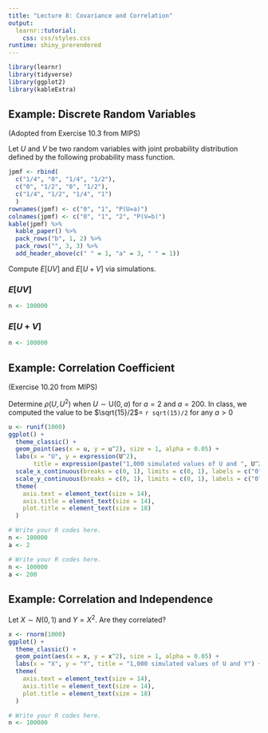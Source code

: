 ```yaml
---
title: "Lecture 8: Covariance and Correlation"
output: 
  learnr::tutorial:
    css: css/styles.css
runtime: shiny_prerendered
---
```



```r
library(learnr)
library(tidyverse)
library(ggplot2)
library(kableExtra)
```


## Example: Discrete Random Variables


(Adopted from Exercise 10.3 from MIPS)

Let $U$ and $V$ be two random variables with joint probability distribution defined by the following probability mass function.


```r
jpmf <- rbind(
  c("1/4", "0", "1/4", "1/2"),
  c("0", "1/2", "0", "1/2"),
  c("1/4", "1/2", "1/4", "1")
  )
rownames(jpmf) <- c("0", "1", "P(U=a)")
colnames(jpmf) <- c("0", "1", "2", "P(V=b)")
kable(jpmf) %>%
  kable_paper() %>%
  pack_rows("b", 1, 2) %>%
  pack_rows("", 3, 3) %>%
  add_header_above(c(" " = 1, "a" = 3, " " = 1))
```


Compute $E[UV]$ and $E[U+V]$ via simulations.

### $E[UV]$

```r
n <- 100000
```


### $E[U+V]$

```r
n <- 100000
```

## Example: Correlation Coefficient

(Exercise 10.20 from MIPS)

Determine $\rho\left(U,U^2\right)$ when $U\sim\text{U}(0,a)$ for $a=2$ and $a=200$. In class, we computed the value to be $\sqrt{15}/2$= `r sqrt(15)/2` for any $a>0$


```r
u <- runif(1000)
ggplot() +
  theme_classic() +
  geom_point(aes(x = u, y = u^2), size = 1, alpha = 0.05) +
  labs(x = "U", y = expression(U^2),
       title = expression(paste("1,000 simulated values of U and ", U^2))) +
  scale_x_continuous(breaks = c(0, 1), limits = c(0, 1), labels = c("0", "a")) +
  scale_y_continuous(breaks = c(0, 1), limits = c(0, 1), labels = c("0", "a")) +
  theme(
    axis.text = element_text(size = 14),
    axis.title = element_text(size = 14),
    plot.title = element_text(size = 18)
  )
```

```r
# Write your R codes here.
n <- 100000
a <- 2

```


```r
# Write your R codes here.
n <- 100000
a <- 200

```




## Example: Correlation and Independence

Let $X\sim N(0,1)$ and $Y=X^2$. Are they correlated?


```r
x <- rnorm(1000)
ggplot() +
  theme_classic() +
  geom_point(aes(x = x, y = x^2), size = 1, alpha = 0.05) +
  labs(x = "X", y = "Y", title = "1,000 simulated values of U and Y") +
  theme(
    axis.text = element_text(size = 14),
    axis.title = element_text(size = 14),
    plot.title = element_text(size = 18)
  )
```


```r
# Write your R codes here.
n <- 100000

```

